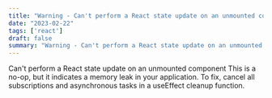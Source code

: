 ```yaml
---
title: "Warning - Can't perform a React state update on an unmounted component"
date: "2023-02-22"
tags: ['react']
draft: false
summary: "Warning - Can't perform a React state update on an unmounted component"
---
```



Can't perform a React state update on an unmounted component This is a no-op, but it indicates a memory leak in your application. To fix, cancel all subscriptions and asynchronous tasks in a useEffect cleanup function.

